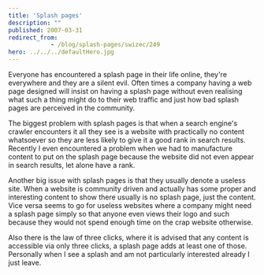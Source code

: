 ```yaml
---
title: 'Splash pages'
description: ""
published: 2007-03-31
redirect_from: 
            - /blog/splash-pages/swizec/249
hero: ../../../defaultHero.jpg
---
```


Everyone has encountered a splash page in their life online, they're everywhere and they are a silent evil. Often times a company having a web page designed will insist on having a splash page without even realising what such a thing might do to their web traffic and just how bad splash pages are perceived in the community.

The biggest problem with splash pages is that when a search engine's crawler encounters it all they see is a website with practically no content whatsoever so they are less likely to give it a good rank in search results. Recently I even encountered a problem when we had to manufacture content to put on the splash page because the website did not even appear in search results, let alone have a rank.

Another big issue with splash pages is that they usually denote a useless site. When a website is community driven and actually has some proper and interesting content to show there usually is no splash page, just the content. Vice versa seems to go for useless websites where a company might need a splash page simply so that anyone even views their logo and such because they would not spend enough time on the crap website otherwise.

Also there is the law of three clicks, where it is advised that any content is accessible via only three clicks, a splash page adds at least one of those. Personally when I see a splash and am not particularly interested already I just leave.
